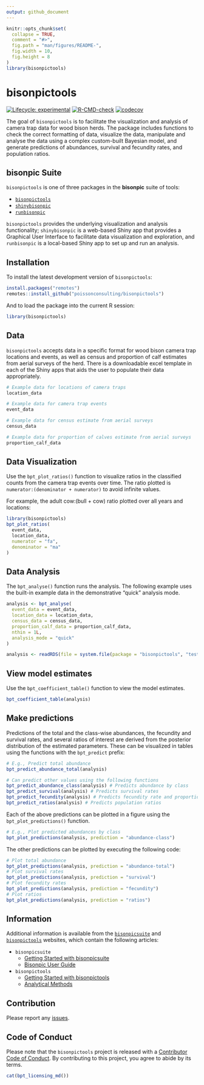 ```yaml
---
output: github_document 
---
```


<!-- README.md is generated from README.Rmd. Please edit that file -->

```r
knitr::opts_chunk$set(
  collapse = TRUE,
  comment = "#>",
  fig.path = "man/figures/README-",
  fig.width = 10,
  fig.height = 8
)
library(bisonpictools)
```

# bisonpictools

<!-- badges: start -->
[![Lifecycle: experimental](https://img.shields.io/badge/lifecycle-experimental-orange.svg)](https://lifecycle.r-lib.org/articles/stages.html#experimental)
[![R-CMD-check](https://github.com/poissonconsulting/bisonpictools/actions/workflows/R-CMD-check.yaml/badge.svg)](https://github.com/poissonconsulting/bisonpictools/actions/workflows/R-CMD-check.yaml)
[![codecov](https://codecov.io/gh/poissonconsulting/bisonpictools/graph/badge.svg?token=znqSXiltZo)](https://codecov.io/gh/poissonconsulting/bisonpictools)
<!-- badges: end -->

The goal of `bisonpictools` is to facilitate the visualization and analysis of camera trap data for wood bison herds.
The package includes functions to check the correct formatting of data, visualize the data, manipulate and analyse the data using a complex custom-built Bayesian model, and generate predictions of abundances, survival and fecundity rates, and population ratios.

## bisonpic Suite

`bisonpictools` is one of three packages in the **bisonpic** suite of tools:

- [`bisonpictools`](https://github.com/poissonconsulting/bisonpictools)
- [`shinybisonpic`](https://github.com/poissonconsulting/shinybisonpic)
- [`runbisonpic`](https://github.com/poissonconsulting/runbisonpic)

`bisonpictools` provides the underlying visualization and analysis functionality; `shinybisonpic` is a web-based Shiny app that provides a Graphical User Interface to facilitate data visualization and exploration, and `runbisonpic` is a local-based Shiny app to set up and run an analysis.

## Installation

To install the latest development version of `bisonpictools`:

```r
install.packages("remotes")
remotes::install_github("poissonconsulting/bisonpictools")
```

And to load the package into the current R session:

```r
library(bisonpictools)
```

## Data

`bisonpictools` accepts data in a specific format for wood bison camera trap locations and events, as well as census and proportion of calf estimates from aerial surveys of the herd.
There is a downloadable excel template in each of the Shiny apps that aids the user to populate their data appropriately.

```r
# Example data for locations of camera traps
location_data
```

```r
# Example data for camera trap events
event_data
```

```r
# Example data for census estimate from aerial surveys
census_data
```

```r
# Example data for proportion of calves estimate from aerial surveys
proportion_calf_data
```

## Data Visualization

Use the `bpt_plot_ratios()` function to visualize ratios in the classified counts from the camera trap events over time.
The ratio plotted is `numerator:(denominator + numerator)` to avoid infinite values.

For example, the adult cow:(bull + cow) ratio plotted over all years and locations:
``` r
library(bisonpictools)
bpt_plot_ratios(
  event_data,
  location_data,
  numerator = "fa",
  denominator = "ma"
)
```

## Data Analysis

The `bpt_analyse()` function runs the analysis.
The following example uses the built-in example data in the demonstrative "quick" analysis mode.

```r
analysis <- bpt_analyse(
  event_data = event_data,
  location_data = location_data,
  census_data = census_data,
  proportion_calf_data = proportion_calf_data,
  nthin = 1L,
  analysis_mode = "quick"
)
```
```r
analysis <- readRDS(file = system.file(package = "bisonpictools", "test-objects/analysis.RDS"))
```

## View model estimates

Use the `bpt_coefficient_table()` function to view the model estimates.

```r
bpt_coefficient_table(analysis)
```

## Make predictions

Predictions of the total and the class-wise abundances, the fecundity and survival rates, and several ratios of interest are derived from the posterior distribution of the estimated parameters.
These can be visualized in tables using the functions with the `bpt_predict` prefix:

```r
# E.g., Predict total abundance
bpt_predict_abundance_total(analysis)
```

```r
# Can predict other values using the following functions
bpt_predict_abundance_class(analysis) # Predicts abundance by class
bpt_predict_survival(analysis) # Predicts survival rates
bpt_predict_fecundity(analysis) # Predicts fecundity rate and proportion of reproductive cows
bpt_predict_ratios(analysis) # Predicts population ratios
```

Each of the above predictions can be plotted in a figure using the `bpt_plot_predictions()` function.

```r
# E.g., Plot predicted abundances by class
bpt_plot_predictions(analysis, prediction = "abundance-class")
```

The other predictions can be plotted by executing the following code:

```r
# Plot total abundance
bpt_plot_predictions(analysis, prediction = "abundance-total")
# Plot survival rates
bpt_plot_predictions(analysis, prediction = "survival")
# Plot fecundity rates
bpt_plot_predictions(analysis, prediction = "fecundity")
# Plot ratios
bpt_plot_predictions(analysis, prediction = "ratios")
```

## Information

Additional information is available from the [`bisonpicsuite`](https://poissonconsulting.github.io/bisonpicsuite/) and [`bisonpictools`](https://poissonconsulting.github.io/bisonpictools/) websites, which contain the following articles:

- `bisonpicsuite`
  - [Getting Started with bisonpicsuite](https://poissonconsulting.github.io/bisonpicsuite/bisonpicsuite-getting-started.html)
  - [Bisonpic User Guide](https://poissonconsulting.github.io/bisonpicsuite/bisonpic-user-guide.html)

- `bisonpictools`
  - [Getting Started with bisonpictools](https://poissonconsulting.github.io/bisonpictools/bisonpictools-getting-started.html)
  - [Analytical Methods](https://poissonconsulting.github.io/bisonpictools/bisonpic-methods.html)
  
## Contribution

Please report any [issues](https://github.com/poissonconsulting/bisonpictools/issues).

## Code of Conduct

Please note that the `bisonpictools` project is released with a [Contributor Code of Conduct](https://www.contributor-covenant.org/version/2/1/code_of_conduct/).
By contributing to this project, you agree to abide by its terms.

```r
cat(bpt_licensing_md())
```
